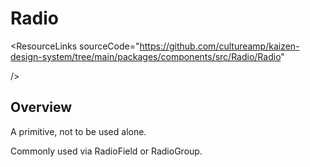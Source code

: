 
<Meta of={RadioStories} />

# Radio

<ResourceLinks
  sourceCode="https://github.com/cultureamp/kaizen-design-system/tree/main/packages/components/src/Radio/Radio"

/>

<KAIOInstallation exportNames="Radio" />

## Overview

A primitive, not to be used alone.

Commonly used via <LinkTo pageId="components-radio-controls-radiofield">RadioField</LinkTo> or <LinkTo pageId="components-radio-controls-radiogroup">RadioGroup</LinkTo>.

<Canvas of={RadioStories.Playground} />
<Controls of={RadioStories.Playground} />
